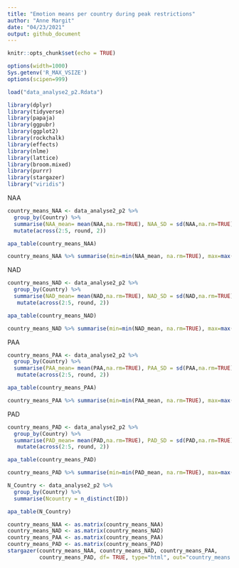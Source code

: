 ---
title: "Emotion means per country during peak restrictions"
author: "Anne Margit"
date: "04/23/2021"
output: github_document
---

```{r setup, include=FALSE}
knitr::opts_chunk$set(echo = TRUE)
```

```{r, set-options, echo=FALSE, cache= FALSE}
options(width=1000)
Sys.getenv('R_MAX_VSIZE')
options(scipen=999)
```

```{r, results = "hide"}
load("data_analyse2_p2.Rdata")
```


```{r, message=F}
library(dplyr)
library(tidyverse)
library(papaja)
library(ggpubr)
library(ggplot2)
library(rockchalk)
library(effects)
library(nlme)
library(lattice)
library(broom.mixed)
library(purrr)
library(stargazer)
library("viridis")  
```

NAA
```{r}
country_means_NAA <- data_analyse2_p2 %>%
  group_by(Country) %>%
  summarise(NAA_mean= mean(NAA,na.rm=TRUE), NAA_SD = sd(NAA,na.rm=TRUE), NAA_min = min(NAA,na.rm=TRUE), NAA_max = max(NAA,na.rm=TRUE)) %>%
  mutate(across(2:5, round, 2)) 
```

```{r}
apa_table(country_means_NAA)

country_means_NAA %>% summarise(min=min(NAA_mean, na.rm=TRUE), max=max(NAA_mean, na.rm=TRUE))
```

NAD
```{r}
country_means_NAD <- data_analyse2_p2 %>%
  group_by(Country) %>%
  summarise(NAD_mean= mean(NAD,na.rm=TRUE), NAD_SD = sd(NAD,na.rm=TRUE), NAA_min = min(NAD,na.rm=TRUE), NAD_max = max(NAD,na.rm=TRUE)) %>%
   mutate(across(2:5, round, 2))
```

```{r}
apa_table(country_means_NAD)

country_means_NAD %>% summarise(min=min(NAD_mean, na.rm=TRUE), max=max(NAD_mean, na.rm=TRUE))
```

PAA
```{r}
country_means_PAA <- data_analyse2_p2 %>%
  group_by(Country) %>%
  summarise(PAA_mean= mean(PAA,na.rm=TRUE), PAA_SD = sd(PAA,na.rm=TRUE), PAA_min = min(PAA,na.rm=TRUE), PAA_max = max(PAA,na.rm=TRUE)) %>%
   mutate(across(2:5, round, 2))
```

```{r}
apa_table(country_means_PAA)

country_means_PAA %>% summarise(min=min(PAA_mean, na.rm=TRUE), max=max(PAA_mean, na.rm=TRUE))
```

PAD
```{r}
country_means_PAD <- data_analyse2_p2 %>%
  group_by(Country) %>%
  summarise(PAD_mean= mean(PAD,na.rm=TRUE), PAD_SD = sd(PAD,na.rm=TRUE), PAD_min = min(PAD,na.rm=TRUE), PAD_max = max(PAD,na.rm=TRUE)) %>%
   mutate(across(2:5, round, 2))
```

```{r}
apa_table(country_means_PAD)

country_means_PAD %>% summarise(min=min(PAD_mean, na.rm=TRUE), max=max(PAD_mean, na.rm=TRUE))
```


```{r}
N_Country <- data_analyse2_p2 %>%
  group_by(Country) %>%
  summarise(Ncountry = n_distinct(ID))
```

```{r}
apa_table(N_Country)
```

```{r}
country_means_NAA <- as.matrix(country_means_NAA)
country_means_NAD <- as.matrix(country_means_NAD) 
country_means_PAA <- as.matrix(country_means_PAA)
country_means_PAD <- as.matrix(country_means_PAD)
stargazer(country_means_NAA, country_means_NAD, country_means_PAA,
          country_means_PAD, df= TRUE, type="html", out="country_means.doc")
```

